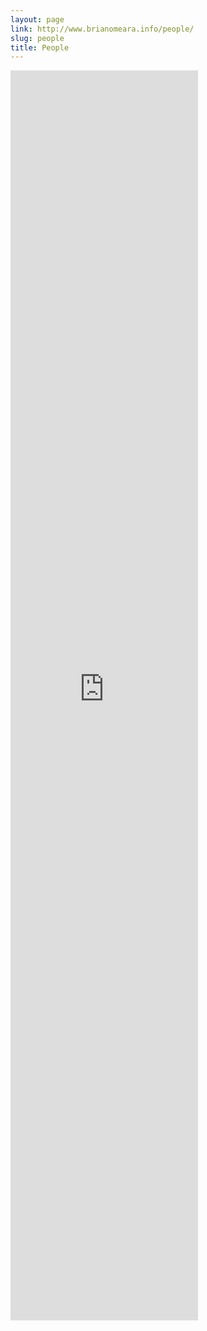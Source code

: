 ```yaml
---
layout: page
link: http://www.brianomeara.info/people/
slug: people
title: People
---
```


<iframe src="https://bomeara.github.io/webmaterial/people.html" frameborder="0" scrolling="no" height="2000"></iframe>
